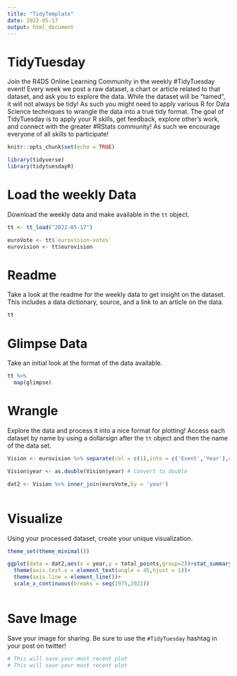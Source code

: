 ```yaml
---
title: "TidyTemplate"
date: 2022-05-17
output: html_document
---
```


# TidyTuesday

Join the R4DS Online Learning Community in the weekly #TidyTuesday event!
Every week we post a raw dataset, a chart or article related to that dataset, and ask you to explore the data.
While the dataset will be “tamed”, it will not always be tidy! As such you might need to apply various R for Data Science techniques to wrangle the data into a true tidy format.
The goal of TidyTuesday is to apply your R skills, get feedback, explore other’s work, and connect with the greater #RStats community!
As such we encourage everyone of all skills to participate!

```r

knitr::opts_chunk$set(echo = TRUE)

library(tidyverse)
library(tidytuesdayR)

```

# Load the weekly Data

Download the weekly data and make available in the `tt` object.

```r

tt <- tt_load("2022-05-17")

euroVote <- tt$`eurovision-votes`
eurovision <- tt$eurovision
```


# Readme

Take a look at the readme for the weekly data to get insight on the dataset.
This includes a data dictionary, source, and a link to an article on the data.

```r

tt

```


# Glimpse Data

Take an initial look at the format of the data available.

```r

tt %>% 
  map(glimpse)

```

# Wrangle

Explore the data and process it into a nice format for plotting! Access each dataset by name by using a dollarsign after the `tt` object and then the name of the data set.

```r

Vision <- eurovision %>% separate(col = c(1),into = c('Event','Year'),convert = TRUE) %>% select(-c(1,4)) %>% rename(year=Year)

Vision$year <- as.double(Vision$year) # Convert to double

dat2 <- Vision %>% inner_join(euroVote,by = 'year')



```


# Visualize

Using your processed dataset, create your unique visualization.

```r
theme_set(theme_minimal())

ggplot(data = dat2,aes(x = year,y = total_points,group=2))+stat_summary(geom = 'line',fun.data = mean_se,size=2)+
  theme(axis.text.x = element_text(angle = 45,hjust = 1))+
  theme(axis.line = element_line())+
  scale_x_continuous(breaks = seq(1975,2022))
  
```

# Save Image

Save your image for sharing. Be sure to use the `#TidyTuesday` hashtag in your post on twitter! 

```r

# This will save your most recent plot
# This will save your most recent plot


```
